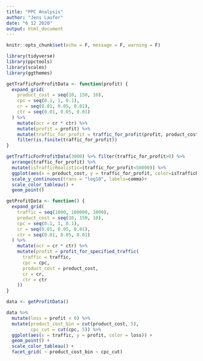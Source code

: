 ```yaml
---
title: "PPC Analysis"
author: "Jens Laufer"
date: "6 12 2020"
output: html_document
---
```


```r
knitr::opts_chunk$set(echo = F, message = F, warning = F)
```

```r
library(tidyverse)
library(ppctools)
library(scales)
library(ggthemes)
```




```r
getTrafficForProfitData <- function(profit) {
  expand_grid(
    product_cost = seq(10, 150, 10),
    cpc = seq(0.1, 1, 0.1),
    cr = seq(0.01, 0.05, 0.01),
    ctr = seq(0.01, 0.05, 0.01)
  ) %>%
    mutate(ocr = cr * ctr) %>%
    mutate(profit = profit) %>%
    mutate(traffic_for_profit = traffic_for_profit(profit, product_cost, cpc, cr, ctr)) %>%
    filter(is.finite(traffic_for_profit))
}
```




```r

getTrafficForProfitData(3000) %>% filter(traffic_for_profit>0) %>% 
  arrange(traffic_for_profit) %>%
  mutate(isTrafficRealistic=(traffic_for_profit<50000)) %>% 
  ggplot(aes(x = product_cost, y = traffic_for_profit, color=isTrafficRealistic, size=cpc), alpha=.3) +
  scale_y_continuous(trans = "log10", labels=comma)+
  scale_color_tableau() +
  geom_point()
```

```r
getProfitData <- function() {
  expand_grid(
    traffic = seq(1000, 100000, 1000),
    product_cost = seq(10, 150, 10),
    cpc = seq(0.1, 1, 0.1),
    cr = seq(0.01, 0.05, 0.01),
    ctr = seq(0.01, 0.05, 0.01)
  ) %>%
    mutate(ocr = cr * ctr) %>%
    mutate(profit = profit_for_specified_traffic(
      traffic = traffic,
      cpc = cpc,
      product_cost = product_cost,
      cr = cr,
      ctr = ctr
    ))
}
```

```r
data <- getProfitData()
```

```r
data %>%
  mutate(loss = profit < 0) %>%
  mutate(product_cost_bin = cut(product_cost, 5),
         cpc_cut = cut(cpc, 5)) %>%
  ggplot(aes(x = traffic, y = profit, color = loss)) +
  geom_point() +
  scale_color_tableau() +
  facet_grid( ~ product_cost_bin ~ cpc_cut)
```


